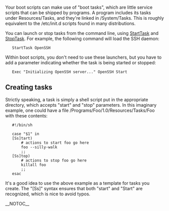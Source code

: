 {{ToC}}

Your boot scripts can make use of "boot tasks", which are little service scripts that can be shipped by programs. A program includes its tasks under Resources/Tasks, and they're linked in /System/Tasks. This is roughly equivalent to the /etc/init.d scripts found in many distributions.

You can launch or stop tasks from the command line, using [[StartTask]] and [[StopTask]]. For example, the following command will load the SSH daemon:


    StartTask OpenSSH 


Within boot scripts, you don't need to use these launchers, but you have to add a parameter indicating whether the task is being started or stopped:


    Exec "Initializing OpenSSH server..." OpenSSH Start 


==  Creating tasks ==

Strictly speaking, a task is simply a shell script put in the appropriate directory, which accepts "start" and "stop" parameters. In this imaginary example, one could have a file /Programs/Foo/1.0/Resources/Tasks/Foo with these contents:

    #!/bin/sh 
     
    case "$1" in 
    [Ss]tart) 
        # actions to start foo go here 
        foo --silly-walk 
        ;; 
    [Ss]top) 
        # actions to stop foo go here 
        killall foo 
        ;; 
    esac 


It's a good idea to use the above example as a template for tasks you create. The <nowiki>"[Ss]"</nowiki> syntax ensures that both "start" and "Start" are recognized, which is nice to avoid typos.

{{Handbook}}

__NOTOC__

